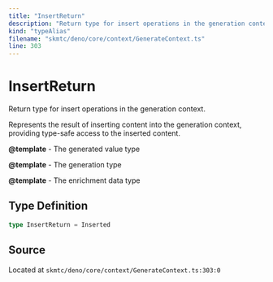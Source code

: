 ```yaml
---
title: "InsertReturn"
description: "Return type for insert operations in the generation context."
kind: "typeAlias"
filename: "skmtc/deno/core/context/GenerateContext.ts"
line: 303
---
```


# InsertReturn

Return type for insert operations in the generation context.

Represents the result of inserting content into the generation
context, providing type-safe access to the inserted content.


**@template** - The generated value type

**@template** - The generation type

**@template** - The enrichment data type

## Type Definition

```typescript
type InsertReturn = Inserted
```

## Source

Located at `skmtc/deno/core/context/GenerateContext.ts:303:0`
